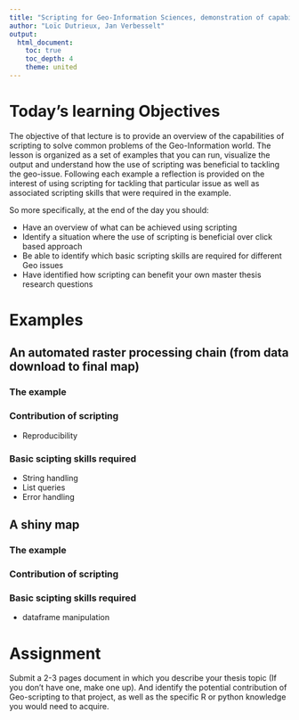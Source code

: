 ```yaml
---
title: "Scripting for Geo-Information Sciences, demonstration of capabilities"
author: "Loïc Dutrieux, Jan Verbesselt"
output:
  html_document:
    toc: true
    toc_depth: 4
    theme: united
---
```


<!--Demonstrate potential
Trigger interest
Help students mapping (in their mind) the concepts and knowledge they will learn and require later in the course
This will be done by providing showcases of about everything (data manipulation, visualization, Analysis). Every showcase fill be followed by:
A reflection on what is the interest of using scripting for that particular problem
An assessment of the R knowledge required to perform that particular problem
This lesson should be structured analogically to the course overall.

Example showcases:
An automated raster processing chain (from raw input (or download) to end product)
Make a reproducible map
Extract features immediately followed by statistical analysis
Communicate result with a beautiful interactive (shiny) map
Bonus: If every showcase is embedded into a real world story, that is definitely a bonus
-->


# Today's learning Objectives

The objective of that lecture is to provide an overview of the capabilities of scripting to solve common problems of the Geo-Information world. The lesson is organized as a set of examples that you can run, visualize the output and understand how the use of scripting was beneficial to tackling the geo-issue. Following each example a reflection is provided on the interest of using scripting for tackling that particular issue as well as associated scripting skills that were required in the example.

So more specifically, at the end of the day you should:

* Have an overview of what can be achieved using scripting
* Identify a situation where the use of scripting is beneficial over click based approach
* Be able to identify which basic scripting skills are required for different Geo issues
* Have identified how scripting can benefit your own master thesis research questions

# Examples
## An automated raster processing chain (from data download to final map)
### The example
### Contribution of scripting

* Reproducibility

### Basic scipting skills required

* String handling
* List queries
* Error handling

## A shiny map
### The example
### Contribution of scripting
### Basic scipting skills required

* dataframe manipulation


# Assignment

Submit a 2-3 pages document in which you describe your thesis topic (If you don't have one, make one up). And identify the potential contribution of Geo-scripting to that project, as well as the specific R or python knowledge you would need to acquire.




